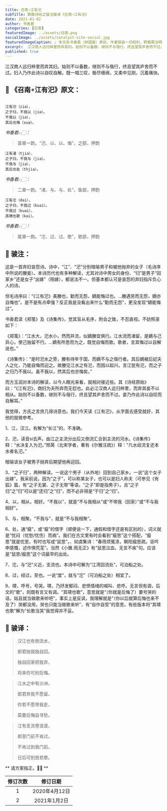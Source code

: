 ```yaml
---
title: 召南∘江有汜
subTitle: 致敬诗经之骏注骏译《召南∘江有汜》 
date: 2021-01-02 
author: 书香君
categories: [召南]
featuredImage: ../assets/召南.png
socialImage: ../assets/catalyst-site-social.jpg
featuredImageCaption: ⚠️️ 本文系书香君（钟国骏）原创，作者保留一切权利，转载需注明出处。
excerpt:  江汉商人远归梓里而弃其妇。始则不以备数，继则不与偕行，终且望其庐舍而不过。妇人乃作此诗以自叹自解。既一唱三叹，极尽缠绵，又柔中见刚，沉着痛快。   
published: true
---
```


江汉商人远归梓里而弃其妇。始则不以备数，继则不与偕行，终且望其庐舍而不过。妇人乃作此诗以自叹自解。既一唱三叹，极尽缠绵，又柔中见刚，沉着痛快。

## 🌼 《召南∘江有汜》原文：
```

江有汜（ziə），
之子归，不我以（jiə）。
不我以（jiə），
其后也悔（xuə）。

```
*书香君👉🏻：* 

> 首章一韵。“汜、以、以、悔”，之部，押韵

```
江有渚（tjia），
之子归，不我与（jia）。
不我与（jia），
其后也处（thjia）。

```
*书香君👉🏻：* 

> 二章一韵。“渚、与、与、处”，鱼部，押韵

```
江有沱（dai），
之子归，不我过（kuai）。
不我过（kuai），
其啸也歌（kai）。

```
*书香君👉🏻：* 

> 尾章一韵。“沱、过、过、歌”，歌部，押韵

## 🍁️ 骏注：

这是一首弃妇哀怨诗。诗中，“江”、“汜”分别暗喻男子和被他抛弃的女子（毛诗序中所说的媵妾）。本诗历代也有多种解读，尤其对诗中男女的身份、“归”是男子“回家乡”还是女子“出嫁”（陪嫁），都说法不一。但基本都认可是哀怨的弃妇指斥负心人的诗。

但毛诗序曰：“《江有汜》美媵也，勤而无怨，嫡能悔过也。…媵遇劳而无怨，嫡亦自悔也”。是不是有点牵强？反正我是没看出来什么“勤而无怨”，更没发现“嫡能悔过”。

书香君读《郑笺》及《诗集传》，觉其盲从毛序，附会之致，不忍直视。不妨照录如下：

《郑笺》：“江水大，汜水小，然而并流，似嫡媵宜俱行。江水流而渚留，是嫡与己异心，使己独留不行。…嫡有所思而为之，既觉自悔而歌。歌者，言其悔过以自解说也。”

《诗集传》：“是时汜水之旁，媵有待年于国，而嫡不与之偕行者。其后嫡被后妃夫人之化，乃能自悔而迎之。故媵见江水之有汜，而因以起兴。言江犹有汜，而之子之归乃不我以。虽不我以，然其后也亦悔矣。”

而方玉润对本诗的解读，以今人眼光来看，就相对接近些。其《诗经原始》曰：“《江有汜》，商妇为夫所弃而无怼也。此必江汉商人远归梓里，而弃其妾不以相从。始则不以备数，继则不与偕行，终且望其庐舍而不过。妾乃作此诗以自叹而自解耳。”

我觉得，方氏之言庶几得诗意也。我们今天读《江有汜》，从字面去感受就好，其他的就做参考。

1、江，汉江。有解为“长江”的，不准确。

2、汜，读音si去声。由江之主流分出后又倒流汇合到主流的河水。《诗集传》释：“水决复入为汜。”邢昺（北宋学者，著有《尔雅注疏》）释：“凡水歧流复还本水者名汜。”

暗喻该女子被男子抛弃后期望他再迎回。

3、“之子归”，两种解读。一说这个男子（从外地）回到自己家乡。一说“这个女子出嫁”。我采前说。因为“之子”，可以称某女子，也可以是妇人称夫（可参见《有狐》篇，有“之子无裳、之子无带”等语，“之子”即是指男子）。且“之子归”之“归”可以是“还归”之“归”，而不必非得是“于归”之“归”。

4、以，相从，相好。“不我以”，就是“不与我相从”或“不带我（回家）”或“不与我相好”。

5、与，相聚。“不我与”，就是“不与我相聚”。

6、处，通“癙”，或“癙”的借字（顺便说一下，通假和借字还是有区别的），词义就是“忧闷（忧愁/忧伤）而病”。我们在古文里有时会看到“癙思”这个搭配，“癙思”就是忧思，有时也写成“鼠思”。、如虞集诗：“春雨烦冤涤，朝阳癙思疏。讴吟申感慨，述作惧荒芜”。当然《小雅.雨无正》有“鼠思泣血，无言不疾”句。应该是“鼠思/癙思”这个词最早的出处。

7、沱，与“汜”义近，支流也。本诗中可解为“江湾回流处”，可泊船之处。

8、过，经过，至也。一说“度”，就与“沱”（可泊船之处）相宜了。

9、啸，呼号，号哭。啸，乃抒发郁闷、悲愤情绪的喊叫、悲呼。无言但有调，后文的“歌”，则既有言又有调。“其啸也歌”，意思就是“（你就是后悔了）要号哭的话，姑且就当做歌来听吧”，事实上是反讽，我理解就是“（你以后就算后悔也来不及了）哭都没用，哭也只能当做歌来听”，有“自作自受”的意思。有些版本将“其啸也歌”解为“长歌当哭”我觉得并不妥。

## 🍁️ 骏译：

> 汉江也有倒流水，
> 
> 郎君抛我独自回。
> 
> 独自回家把我弃，
> 
> 将来你可别后悔。

> 江水之中有沙洲，
> 
> 郎君弃我不愿留。
> 
> 你若不愿带我走，
> 
> 莫要后悔自寻愁。

> 江有支流卷浪波，
> 
> 郎至门前不肯过。
> 
> 不肯过到我门前，
> 
> 日后可别放悲歌。

** 请方家指正。🙏🏻 **

| 修订次数      | 修订日期 | 
|   :----: |    :----:   | 
| 1    | 2020年4月12日       | 
| 2    | 2021年1月2日       | 
